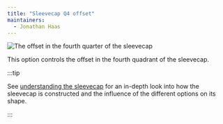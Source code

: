```yaml
---
title: "Sleevecap Q4 offset"
maintainers:
  - Jonathan Haas
---
```


![The offset in the fourth quarter of the sleevecap](./sleevecapq4offset.svg)

This option controls the offset in the fourth quadrant of the sleevecap.

:::tip


See [understanding the sleevecap](/docs/designs/brian/options#understanding-the-sleevecap) for an in-depth
look into how the sleevecap is constructed and the influence of the different options on its shape.

:::




